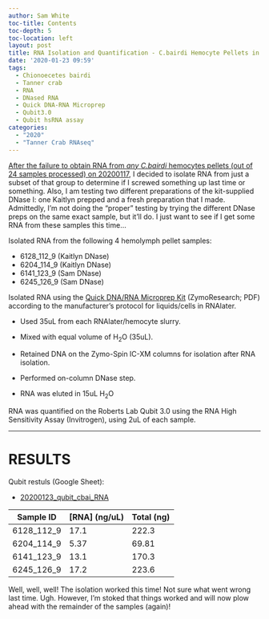 ```yaml
---
author: Sam White
toc-title: Contents
toc-depth: 5
toc-location: left
layout: post
title: RNA Isolation and Quantification - C.bairdi Hemocyte Pellets in RNAlater Troubleshooting
date: '2020-01-23 09:59'
tags:
  - Chionoecetes bairdi
  - Tanner crab
  - RNA
  - DNased RNA
  - Quick DNA-RNA Microprep
  - Qubit3.0
  - Qubit hsRNA assay
categories:
  - "2020"
  - "Tanner Crab RNAseq"
---
```

[After the failure to obtain RNA from _any_ _C.bairdi_ hemocytes pellets (out of 24 samples processed) on 20200117](https://robertslab.github.io/sams-notebook/posts/2020/2020-01-17-RNA-Isolation-and-Quantification---C.bairdi-Hemolymph-Pellets-in-RNAlater/), I decided to isolate RNA from just a subset of that group to determine if I screwed something up last time or something. Also, I am testing two different preparations of the kit-supplied DNase I: one Kaitlyn prepped and a fresh preparation that I made. Admittedly, I'm not doing the "proper" testing by trying the different DNase preps on the same exact sample, but it'll do. I just want to see if I get some RNA from these samples this time...

Isolated RNA from the following 4 hemolymph pellet samples:

- 6128_112_9 (Kaitlyn DNase)
- 6204_114_9 (Kaitlyn DNase)
- 6141_123_9 (Sam DNase)
- 6245_126_9 (Sam DNase)

Isolated RNA using the [Quick DNA/RNA Microprep Kit](https://github.com/RobertsLab/resources/blob/master/protocols/Commercial_Protocols/ZymoResearch_quick-dna-rna_microprep_plus_kit_20190411.pdf) (ZymoResearch; PDF) according to the manufacturer's protocol for liquids/cells in RNAlater.

- Used 35uL from each RNAlater/hemocyte slurry.

- Mixed with equal volume of H<sub>2</sub>O (35uL).

- Retained DNA on the Zymo-Spin IC-XM columns for isolation after RNA isolation.

- Performed on-column DNase step.

- RNA was eluted in 15uL H<sub>2</sub>O

RNA was quantified on the Roberts Lab Qubit 3.0 using the RNA High Sensitivity Assay (Invitrogen), using 2uL of each sample.

---

# RESULTS

Qubit restuls (Google Sheet):

- [20200123_qubit_cbai_RNA](https://docs.google.com/spreadsheets/d/1Ka90NEt3kHtSU0dSBCZYAiQQL-u3O5c1Y56rqG-Luz8/edit?usp=sharing)

| Sample ID  | [RNA] (ng/uL) | Total (ng) |
|------------|---------------|------------|
| 6128_112_9 | 17.1          | 222.3      |
| 6204_114_9 | 5.37          | 69.81      |
| 6141_123_9 | 13.1          | 170.3      |
| 6245_126_9 | 17.2          | 223.6      |


Well, well, well! The isolation worked this time! Not sure what went wrong last time. Ugh. However, I'm stoked that things worked and will now plow ahead with the remainder of the samples (again)!
